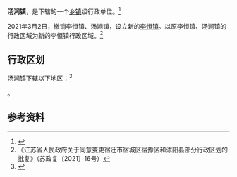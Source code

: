 {{中国乡级行政区|32/13/22/122/000
| 电话区号 = 527
}}

'''汤涧镇'''，是{{PRC admin/fullname|32/13/22/122/000|3}}下辖的一个[[乡镇|乡镇]]级行政单位。<ref>{{PRC admin/ref sgc|{{PRC admin/parent|32/13/22/122/000}}}}</ref>

2021年3月2日，撤销李恒镇、汤涧镇，设立新的[[李恒镇|李恒镇]]。以原李恒镇、汤涧镇的行政区域为新的李恒镇行政区域。<ref>《江苏省人民政府关于同意变更宿迁市宿城区宿豫区和沭阳县部分行政区划的批复》（苏政复〔2021〕16号）</ref>

== 行政区划 ==

汤涧镇下辖以下地区：<ref>{{PRC admin/ref sgc|32/13/22/122/000}}</ref>

{{PRC admin/children|32/13/22/122/000}}。

== 参考资料 ==

{{reflist}}

{{PRC admin/navcat|32/13/22/122/000}}